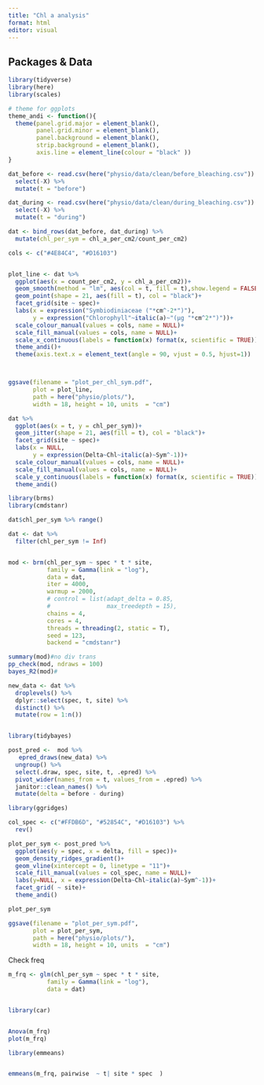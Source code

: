 ```yaml
---
title: "Chl a analysis"
format: html
editor: visual
---
```


## Packages & Data

```r
library(tidyverse)
library(here)
library(scales)

# theme for ggplots
theme_andi <- function(){
  theme(panel.grid.major = element_blank(),
        panel.grid.minor = element_blank(),
        panel.background = element_blank(), 
        strip.background = element_blank(),
        axis.line = element_line(colour = "black" ))
}
```

```r
dat_before <- read.csv(here("physio/data/clean/before_bleaching.csv")) %>% 
  select(-X) %>% 
  mutate(t = "before")

dat_during <- read.csv(here("physio/data/clean/during_bleaching.csv")) %>% 
  select(-X) %>% 
  mutate(t = "during")

dat <- bind_rows(dat_before, dat_during) %>% 
  mutate(chl_per_sym = chl_a_per_cm2/count_per_cm2) 
```

```r

cols <- c("#4E84C4", "#D16103")


plot_line <- dat %>% 
  ggplot(aes(x = count_per_cm2, y = chl_a_per_cm2))+
  geom_smooth(method = "lm", aes(col = t, fill = t),show.legend = FALSE)+
  geom_point(shape = 21, aes(fill = t), col = "black")+
  facet_grid(site ~ spec)+
  labs(x = expression("Symbiodiniaceae ("*cm^-2*")"),
       y = expression("Chlorophyll"~italic(a)~"(µg "*cm^2*")"))+
  scale_colour_manual(values = cols, name = NULL)+
  scale_fill_manual(values = cols, name = NULL)+
  scale_x_continuous(labels = function(x) format(x, scientific = TRUE))+
  theme_andi()+
  theme(axis.text.x = element_text(angle = 90, vjust = 0.5, hjust=1))



ggsave(filename = "plot_per_chl_sym.pdf",
       plot = plot_line, 
       path = here("physio/plots/"),
       width = 18, height = 10, units  = "cm")

```

```r
dat %>% 
  ggplot(aes(x = t, y = chl_per_sym))+
  geom_jitter(shape = 21, aes(fill = t), col = "black")+
  facet_grid(site ~ spec)+
  labs(x = NULL,
       y = expression(Delta~Chl~italic(a)~Sym^-1))+
  scale_colour_manual(values = cols, name = NULL)+
  scale_fill_manual(values = cols, name = NULL)+
  scale_y_continuous(labels = function(x) format(x, scientific = TRUE))+
  theme_andi()
```

```r
library(brms)
library(cmdstanr)

dat$chl_per_sym %>% range()

dat <- dat %>% 
  filter(chl_per_sym != Inf)


mod <- brm(chl_per_sym ~ spec * t * site,
           family = Gamma(link = "log"),
           data = dat,
           iter = 4000,
           warmup = 2000,
           # control = list(adapt_delta = 0.85, 
           #                max_treedepth = 15),
           chains = 4,
           cores = 4,
           threads = threading(2, static = T),
           seed = 123,
           backend = "cmdstanr")
```

```r
summary(mod)#no div trans
pp_check(mod, ndraws = 100)
bayes_R2(mod)#
```

```r
new_data <- dat %>% 
  droplevels() %>% 
  dplyr::select(spec, t, site) %>% 
  distinct() %>% 
  mutate(row = 1:n())


library(tidybayes)

post_pred <-  mod %>% 
   epred_draws(new_data) %>% 
  ungroup() %>% 
  select(.draw, spec, site, t, .epred) %>% 
  pivot_wider(names_from = t, values_from = .epred) %>%
  janitor::clean_names() %>% 
  mutate(delta = before - during)
```

```r
library(ggridges)

col_spec <- c("#FFDB6D", "#52854C", "#D16103") %>% 
  rev()

plot_per_sym <- post_pred %>% 
  ggplot(aes(y = spec, x = delta, fill = spec))+
  geom_density_ridges_gradient()+
  geom_vline(xintercept = 0, linetype = "11")+
  scale_fill_manual(values = col_spec, name = NULL)+
  labs(y=NULL, x = expression(Delta~Chl~italic(a)~Sym^-1))+
  facet_grid( ~ site)+ 
  theme_andi()

plot_per_sym

ggsave(filename = "plot_per_sym.pdf",
       plot = plot_per_sym, 
       path = here("physio/plots/"),
       width = 18, height = 10, units  = "cm")
```

Check freq

```r
m_frq <- glm(chl_per_sym ~ spec * t * site,
           family = Gamma(link = "log"),
           data = dat)


library(car)


Anova(m_frq)
plot(m_frq)
```

```r
library(emmeans)


emmeans(m_frq, pairwise  ~ t| site * spec  )

```
